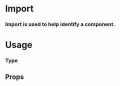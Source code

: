 
<Meta title="Atoms|Import" component={Import} />

# Import

### Import is used to help identify a component.

<Preview withToolbar>
  <Story name="Standard">
    <Import/>
  </Story>
</Preview>

# Usage


### Type

<!-- We can drop it in a `Preview` to get a code snippet: -->

<Preview>
  <Story name="Type">
    <Grid columns="1">
      <Import isLine />
       <Import />
    </Grid>
  </Story>
</Preview>

## Props

<Props of={Import} />
